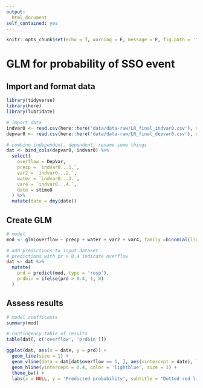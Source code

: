 ```yaml
---
output: 
  html_document
self_contained: yes
---
```


```r
knitr::opts_chunk$set(echo = T, warning = F, message = F, fig.path = 'figs/', dev.args = list(family = 'serif'))
```

# GLM for probability of SSO event

## Import and format data

```r
library(tidyverse)
library(here)
library(lubridate)

# import data
indvar0 <- read.csv(here::here('data/data-raw/LR_final_indvar0.csv'), stringsAsFactors = F)
depvar0 <- read.csv(here::here('data/data-raw/LR_final_depvar0.csv'), stringsAsFactors = F)

# combine independent, dependent, rename some things
dat <- bind_cols(depvar0, indvar0) %>% 
  select(
    overflow = DepVar, 
    precp = `indvar0...1.`,
    var2 = `indvar0...2.`,
    water = `indvar0...3.`, 
    var4 = `indvar0...4.`, 
    date = stime0
  ) %>% 
  mutate(date = dmy(date))
```

## Create GLM

```r
# model
mod <- glm(overflow ~ precp + water + var2 + var4, family =binomial(link = "logit"), data = dat)

# add predictions to input dataset
# predictions with pr > 0.4 indicate overflow
dat <- dat %>% 
  mutate(
    prd = predict(mod, type = 'resp'), 
    prdbin = ifelse(prd > 0.4, 1, 0)
  )
```

## Assess results

```r
# model coefficents
summary(mod)

# contingency table of results
table(dat[, c('overflow', 'prdbin')])
```

```r
ggplot(dat, aes(x = date, y = prd)) + 
  geom_line(size = 1) + 
  geom_vline(data = dat[dat$overflow == 1, ], aes(xintercept = date), linetype = 'dashed', color = 'red', size = 1) + 
  geom_hline(yintercept = 0.4, color = 'lightblue', size = 1) + 
  theme_bw() + 
  labs(x = NULL, y = 'Predicted probability', subtitle = "Dotted red lines indicate actual overflow event")
```
